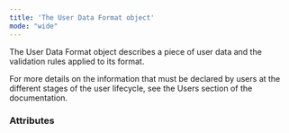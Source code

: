```yaml
---
title: 'The User Data Format object'
mode: "wide"
---
```


  

The User Data Format object describes a piece of user data and the validation rules applied to its format.  

For more details on the information that must be declared by users at the different stages of the user lifecycle, see the Users section of the documentation.  

### Attributes  

<CompanyNumber />